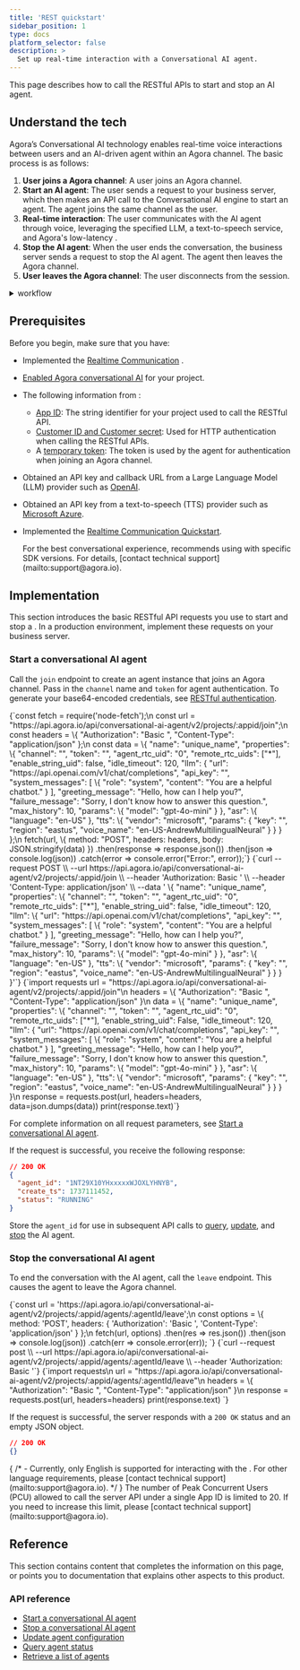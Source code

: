 ```yaml
---
title: 'REST quickstart'
sidebar_position: 1
type: docs
platform_selector: false
description: >
  Set up real-time interaction with a Conversational AI agent.
---
```



This page describes how to call the <Vpd k="NAME" /> RESTful APIs to start and stop an AI agent.

## Understand the tech

Agora’s Conversational AI technology enables real-time voice interactions between users and an AI-driven agent within an Agora channel. The basic process is as follows:

1. **User joins a Agora channel**:  A user joins an Agora channel.
1. **Start an AI agent**: The user sends a request to your business server, which then makes an API call to the Conversational AI engine to start an agent. The agent joins the same channel as the user.
1. **Real-time interaction**: The user communicates with the AI agent through voice, leveraging the specified LLM, a text-to-speech service, and Agora's low-latency <Vg k="BACKEND_NAME"/>.
1. **Stop the AI agent**: When the user ends the conversation, the business server sends a request to stop the AI agent. The agent then leaves the Agora channel.
1. **User leaves the Agora channel**: The user disconnects from the session.

<details>
<summary><Vpd k="NAME" /> workflow</summary>

![](/images/conversational-ai/ai-agent-tech.svg)
</details>

## Prerequisites

Before you begin, make sure that you have:

- Implemented the [Realtime Communication](/realtime-communication/get-started/get-started-sdk) .
- [Enabled Agora conversational AI](../get-started/manage-agora-account#enable-conversational-ai) for your project.
- The following information from <Vg k="CONSOLE" />:
    - [App ID](../get-started/manage-agora-account#get-the-app-id): The string identifier for your project used to call the <Vpd k="NAME" /> RESTful API.
    - [Customer ID and Customer secret](../rest-api/restful-authentication#generate-customer-id-and-customer-secret): Used for HTTP authentication when calling the RESTful APIs.
    - A [temporary token](../get-started/manage-agora-account#generate-temporary-tokens): The token is used by the agent for authentication when joining an Agora channel. 
- Obtained an API key and callback URL from a Large Language Model (LLM) provider such as [OpenAI](https://openai.com/index/openai-api/).
- Obtained an API key from a text-to-speech (TTS) provider such as [Microsoft Azure](https://azure.microsoft.com/en-us/products/ai-services/ai-speech).
- Implemented the [Realtime Communication Quickstart](/realtime-communication/get-started/get-started-sdk).

    <Admonition type="info">
    For the best conversational experience, <Vg k="COMPANY" /> recommends using <Vpd k="NAME" /> with specific SDK versions. For details, [contact technical support](mailto:support@agora.io).
    </Admonition>

## Implementation

This section introduces the basic RESTful API requests you use to start and stop a <Vpd k="AGENT" />. In a production environment, implement these requests on your business server.

### Start a conversational AI agent

Call the `join` endpoint to create an agent instance that joins an Agora channel. Pass in the `channel` name and `token` for agent authentication. To generate your base64-encoded credentials, see [RESTful authentication](../rest-api/restful-authentication.mdx).

<Tabs groupId="language">
<TabItem value="node" label="Node.js" default>
  <CodeBlock language="js">{`const fetch = require('node-fetch');\n
const url = "https://api.agora.io/api/conversational-ai-agent/v2/projects/:appid/join";\n
const headers = \{
  "Authorization": "Basic <your_base64_encoded_credentials>",
  "Content-Type": "application/json"
};\n
const data = \{
  "name": "unique_name",
  "properties": \{
    "channel": "<your_channel_name>",
    "token": "<your_rtc_token>",
    "agent_rtc_uid": "0",
    "remote_rtc_uids": ["*"],
    "enable_string_uid": false,
    "idle_timeout": 120,
    "llm": {
      "url": "https://api.openai.com/v1/chat/completions",
      "api_key": "<your_llm_api_key>",
      "system_messages": [
        \{
          "role": "system",
          "content": "You are a helpful chatbot."
        }
      ],
      "greeting_message": "Hello, how can I help you?",
      "failure_message": "Sorry, I don't know how to answer this question.",
      "max_history": 10,
      "params": \{
        "model": "gpt-4o-mini"
      }
    },
    "asr": \{
      "language": "en-US"
    },
    "tts": \{
      "vendor": "microsoft",
      "params": {
          "key": "<your_tts_api_key>",
          "region": "eastus",
          "voice_name": "en-US-AndrewMultilingualNeural"
      }
    }
  }
};\n
fetch(url, \{
  method: "POST",
  headers: headers,
  body: JSON.stringify(data)
})
  .then(response => response.json())
  .then(json => console.log(json))
  .catch(error => console.error("Error:", error));`}</CodeBlock>
</TabItem>

<TabItem value="curl" label="Curl">
<CodeBlock language="json">{`curl --request POST \\
  --url https://api.agora.io/api/conversational-ai-agent/v2/projects/:appid/join \\
  --header 'Authorization: Basic <your_base64_encoded_credentials>' \\
  --header 'Content-Type: application/json' \\
  --data '
\{
  "name": "unique_name",
  "properties": \{
    "channel": "<your_channel_name>",
    "token": "<your_rtc_token>",
    "agent_rtc_uid": "0",
    "remote_rtc_uids": ["*"],
    "enable_string_uid": false,
    "idle_timeout": 120,
    "llm": \{
      "url": "https://api.openai.com/v1/chat/completions",
      "api_key": "<your_llm_api_key>",
      "system_messages": [
        \{
          "role": "system",
          "content": "You are a helpful chatbot."
        }
      ],
      "greeting_message": "Hello, how can I help you?",
      "failure_message": "Sorry, I don't know how to answer this question.",
      "max_history": 10,
      "params": \{
        "model": "gpt-4o-mini"
      }
    },
    "asr": \{
      "language": "en-US"
    },
    "tts": \{
      "vendor": "microsoft",
      "params": {
          "key": "<your_tts_api_key>",
          "region": "eastus",
          "voice_name": "en-US-AndrewMultilingualNeural"
      }
    }
  }
}'`}</CodeBlock>
</TabItem>

<TabItem value="python" label="Python">
  <CodeBlock language="python">{`import requests
url = "https://api.agora.io/api/conversational-ai-agent/v2/projects/:appid/join"\n
headers = \{
    "Authorization": "Basic <your_base64_encoded_credentials>",
    "Content-Type": "application/json"
}\n
data = \{
    "name": "unique_name",
    "properties": \{
        "channel": "<your_channel_name>",
        "token": "<your_rtc_token>",
        "agent_rtc_uid": "0",
        "remote_rtc_uids": ["*"],
        "enable_string_uid": False,
        "idle_timeout": 120,
        "llm": {
            "url": "https://api.openai.com/v1/chat/completions",
            "api_key": "<your_llm_api_key>",
            "system_messages": [
                \{
                    "role": "system",
                    "content": "You are a helpful chatbot."
                }
            ],
            "greeting_message": "Hello, how can I help you?",
            "failure_message": "Sorry, I don't know how to answer this question.",
            "max_history": 10,
            "params": \{
                "model": "gpt-4o-mini"
            }
        },
        "asr": \{
            "language": "en-US"
        },
        "tts": \{
            "vendor": "microsoft",
            "params": {
                "key": "<your_tts_api_key>",
                "region": "eastus",
                "voice_name": "en-US-AndrewMultilingualNeural"
            }
        }
    }
}\n
response = requests.post(url, headers=headers, data=json.dumps(data))
print(response.text)`}</CodeBlock>

</TabItem>
</Tabs>

For complete information on all request parameters, see [Start a conversational AI agent](../rest-api/join).

If the request is successful, you receive the following response:

```json
// 200 OK
{
  "agent_id": "1NT29X10YHxxxxxWJOXLYHNYB",
  "create_ts": 1737111452,
  "status": "RUNNING"
}
```

Store the `agent_id` for use in subsequent API calls to [query](../rest-api/query), [update](../rest-api/update), and [stop](../rest-api/leave) the AI agent.

### Stop the conversational AI agent

To end the conversation with the AI agent, call the `leave` endpoint. This causes the agent to leave the Agora channel.


<Tabs groupId="language">
<TabItem value="node" label="Node.js">
  <CodeBlock language="js">{`const url = 'https://api.agora.io/api/conversational-ai-agent/v2/projects/:appid/agents/:agentId/leave';\n
const options = \{
  method: 'POST',
  headers: {
    'Authorization': 'Basic <your_base64_encoded_credentials>',
    'Content-Type': 'application/json'
  }
};\n
fetch(url, options)
  .then(res => res.json())
  .then(json => console.log(json))
  .catch(err => console.error(err));
`}</CodeBlock>
</TabItem>

<TabItem value="curl" label="Curl">
<CodeBlock language="bash">{`curl --request post \\
  --url https://api.agora.io/api/conversational-ai-agent/v2/projects/:appid/agents/:agentId/leave \\
  --header 'Authorization: Basic <your_base64_encoded_credentials>'`}</CodeBlock>
</TabItem>

<TabItem value="python" label="Python">
  <CodeBlock language="python">{`import requests\n
url = "https://api.agora.io/api/conversational-ai-agent/v2/projects/:appid/agents/:agentId/leave"\n
headers = \{
    "Authorization": "Basic <your_base64_encoded_credentials>",
    "Content-Type": "application/json"
}\n
response = requests.post(url, headers=headers)
print(response.text)
`}</CodeBlock>
</TabItem>
</Tabs>

If the request is successful, the server responds with a `200 OK` status and an empty JSON object.

```json
// 200 OK
{}
```

<Admonition type="info">
{ /* - Currently, only English is supported for interacting with the <Vpd k="AGENT" />. For other language requirements, please [contact technical support](mailto:support@agora.io). */ }
The number of Peak Concurrent Users (PCU) allowed to call the server API under a single App ID is limited to 20. If you need to increase this limit, please [contact technical support](mailto:support@agora.io).
</Admonition>

## Reference

This section contains content that completes the information on this page, or points you to documentation that explains other aspects to this product.

### API reference

- [Start a conversational AI agent](../rest-api/join)
- [Stop a conversational AI agent](../rest-api/leave)
- [Update agent configuration](../rest-api/update)
- [Query agent status](../rest-api/query)
- [Retrieve a list of agents](../rest-api/list)